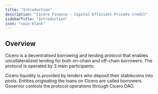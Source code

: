 ```yaml
---
title: "Introduction"
description: "Cicero Finance - Capital Efficient Private Credit"
sidebarTitle: "Introduction"
icon: "coin-blank"
---
```


## Overview

Cicero is a decentralised borrowing and lending protocol that enables uncollateralized lending for both on-chain and off-chain borrowers. The protocol is operated by 3 main participants:

<CardGroup cols="3">
  <Card title="Lenders">
    Cicero liquidity is provided by lenders who deposit their stablecoins into pools.
  </Card>
  <Card title="Borrowers">
    Entities originating the loans on Cicero are called borrowers.&#x20;
  </Card>
  <Card title="Governor">
    Governor controls the protocol operations through Cicero DAO.
  </Card>
</CardGroup>